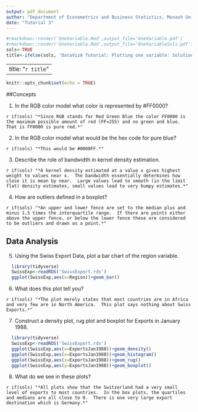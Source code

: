```yaml
---
output: pdf_document
author: "Department of Econometrics and Business Statistics, Monash University"
date: "Tutorial 3"
---
```


```r
#rmarkdown::render('OneVariable.Rmd',output_file='OneVariable.pdf')
#rmarkdown::render('OneVariable.Rmd',output_file='OneVariableSols.pdf')
sols<-TRUE
title<-ifelse(sols, 'DataVizA Tutorial: Plotting one variable: Solutions','DataVizA Tutorial: Plotting one variable')
```

---
title: "`r title`"
---

```r
knitr::opts_chunk$set(echo = TRUE)

```

##Concepts

  1. In the RGB color model what color is represented by #FF0000?
  
`r if(sols) "*Since RGB stands for Red Green Blue the color FF0000 is the maximum possible amount of red (FF=255) and no green and blue.  That is FF0000 is pure red.*"`

  2. In the RGB color model what would be the hex code for pure blue?
  
`r if(sols) "*This would be #0000FF.*"`  

  3. Describe the role of bandwidth in kernel density estimation.
  
`r if(sols) "*A kernel density estimated at a value x gives highest weight to values near x.  The bandwidth essentially determines how close it is mean by near.  Large values lead to smooth (in the limit flat) density estimates, small values lead to very bumpy estimates.*"`   

  4. How are outliers defined in a boxplot?
  
`r if(sols) "*An upper and lower fence are set to the median plus and minus 1.5 times the interquartile range.  If there are points either above the upper fence, or below the lower fence these are considered to be outliers and drawn as a point.*"`   

## Data Analysis

  5. Using the Swiss Export Data, plot a bar chart of the region variable.

```r
  library(tidyverse)
  SwissExp<-readRDS('SwissExport.rds')
  ggplot(SwissExp,aes(x=Region))+geom_bar()
```  
  
  6. What does this plot tell you?

`r if(sols) "*The plot merely states that most countries are in Africa and very few are in North America.  This plot says nothing about Swiss Exports.*"`   

  7. Construct a density plot, rug plot and boxplot for Exports in January 1988.
  
```r
  library(tidyverse)
  SwissExp<-readRDS('SwissExport.rds')
  ggplot(SwissExp,aes(x=ExportsJan1988))+geom_density()
  ggplot(SwissExp,aes(x=ExportsJan1988))+geom_histogram()
  ggplot(SwissExp,aes(x=ExportsJan1988))+geom_rug()
  ggplot(SwissExp,aes(y=ExportsJan1988))+geom_boxplot()
```

  8. What do we see in these plots?
  
`r if(sols) "*All plots show that the Switzerland had a very small level of exports to most countries.  In the box plots, the quartiles and medians are all close to 0.  There is one very large export destination which is Germany.*"`     